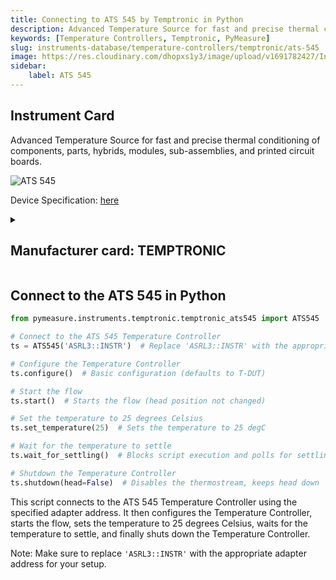 ```yaml
---
title: Connecting to ATS 545 by Temptronic in Python
description: Advanced Temperature Source for fast and precise thermal conditioning of components, parts, hybrids, modules, sub-assemblies, and printed circuit boards.
keywords: [Temperature Controllers, Temptronic, PyMeasure] 
slug: instruments-database/temperature-controllers/temptronic/ats-545 
image: https://res.cloudinary.com/dhopxs1y3/image/upload/v1691782427/Instruments/Temperature%20Controllers/ATS-545/ATS-545.webp
sidebar:
    label: ATS 545 
---
```



## Instrument Card

Advanced Temperature Source for fast and precise thermal conditioning of components, parts, hybrids, modules, sub-assemblies, and printed circuit boards.

![ATS 545](https://res.cloudinary.com/dhopxs1y3/image/upload/v1691782427/Instruments/Temperature%20Controllers/ATS-545/ATS-545.webp)

Device Specification: [here](https://maximinstruments.com/pdf_files/TEMPTRONIC_ATS_545M_Datasheet.pdf)

<details style={{ marginTop: "15px"}}>
<summary><h2 style={{display:'inline'}}>Manufacturer card: TEMPTRONIC</h2></summary>

![TEMPTRONIC](https://res.cloudinary.com/dhopxs1y3/image/upload/v1692806163/Instruments/Vendor%20Logos/Temptronic.png)

**Temptronic** temperature forcing systems, are designed for testing and characterization of semiconductors, ICs, chips, electronics, and materials

- Headquarters: USA
- Yearly Revenue (millions, USD): 19
- Vendor Website: [here](https://www.intestthermal.com/temptronic)

</details>


<FeaturedInstrumentVideo category="TEMPERATURE_CONTROLLERS" />

## Connect to the ATS 545 in Python





<Tabs>

<SectionsCard category="TEMPERATURE_CONTROLLERS" manufacturer="Temptronic"></SectionsCard>

<TabItem value="PyMeasure" label="PyMeasure">


```python
from pymeasure.instruments.temptronic.temptronic_ats545 import ATS545

# Connect to the ATS 545 Temperature Controller
ts = ATS545('ASRL3::INSTR')  # Replace 'ASRL3::INSTR' with the appropriate adapter address

# Configure the Temperature Controller
ts.configure()  # Basic configuration (defaults to T-DUT)

# Start the flow
ts.start()  # Starts the flow (head position not changed)

# Set the temperature to 25 degrees Celsius
ts.set_temperature(25)  # Sets the temperature to 25 degC

# Wait for the temperature to settle
ts.wait_for_settling()  # Blocks script execution and polls for settling

# Shutdown the Temperature Controller
ts.shutdown(head=False)  # Disables the thermostream, keeps head down
```

This script connects to the ATS 545 Temperature Controller using the specified adapter address. It then configures the Temperature Controller, starts the flow, sets the temperature to 25 degrees Celsius, waits for the temperature to settle, and finally shuts down the Temperature Controller.

Note: Make sure to replace `'ASRL3::INSTR'` with the appropriate adapter address for your setup.

</TabItem>
</Tabs>